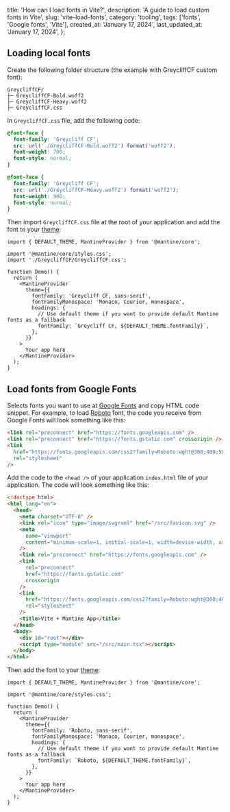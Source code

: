 
  title: 'How can I load fonts in Vite?',
  description: 'A guide to load custom fonts in Vite',
  slug: 'vite-load-fonts',
  category: 'tooling',
  tags: ['fonts', 'Google fonts', 'Vite'],
  created_at: 'January 17, 2024',
  last_updated_at: 'January 17, 2024',
};


## Loading local fonts

Create the following folder structure (the example with GreycliffCF custom font):

```plaintext
GreycliffCF/
├─ GreycliffCF-Bold.woff2
├─ GreycliffCF-Heavy.woff2
├─ GreycliffCF.css
```

In `GreycliffCF.css` file, add the following code:

```css
@font-face {
  font-family: 'Greycliff CF';
  src: url('./GreycliffCF-Bold.woff2') format('woff2');
  font-weight: 700;
  font-style: normal;
}

@font-face {
  font-family: 'Greycliff CF';
  src: url('./GreycliffCF-Heavy.woff2') format('woff2');
  font-weight: 900;
  font-style: normal;
}
```

Then import `GreycliffCF.css` file at the root of your application and
add the font to your [theme](https://mantine.dev/theming/theme-object/):

```tsx
import { DEFAULT_THEME, MantineProvider } from '@mantine/core';

import '@mantine/core/styles.css';
import './GreycliffCF/GreycliffCF.css';

function Demo() {
  return (
    <MantineProvider
      theme={{
        fontFamily: 'Greycliff CF, sans-serif',
        fontFamilyMonospace: 'Monaco, Courier, monospace',
        headings: {
          // Use default theme if you want to provide default Mantine fonts as a fallback
          fontFamily: `Greycliff CF, ${DEFAULT_THEME.fontFamily}`,
        },
      }}
    >
      Your app here
    </MantineProvider>
  );
}
```

## Load fonts from Google Fonts

Selects fonts you want to use at [Google Fonts](https://fonts.google.com/) and copy
HTML code snippet. For example, to load [Roboto](https://fonts.google.com/specimen/Roboto)
font, the code you receive from Google Fonts will look something like this:

```html
<link rel="preconnect" href="https://fonts.googleapis.com" />
<link rel="preconnect" href="https://fonts.gstatic.com" crossorigin />
<link
  href="https://fonts.googleapis.com/css2?family=Roboto:wght@300;400;500;700&display=swap"
  rel="stylesheet"
/>
```

Add the code to the `<head />` of your application `index.html` file
of your application. The code will look something like this:

```html
<!doctype html>
<html lang="en">
  <head>
    <meta charset="UTF-8" />
    <link rel="icon" type="image/svg+xml" href="/src/favicon.svg" />
    <meta
      name="viewport"
      content="minimum-scale=1, initial-scale=1, width=device-width, user-scalable=no"
    />
    <link rel="preconnect" href="https://fonts.googleapis.com" />
    <link
      rel="preconnect"
      href="https://fonts.gstatic.com"
      crossorigin
    />
    <link
      href="https://fonts.googleapis.com/css2?family=Roboto:wght@300;400;500;700&display=swap"
      rel="stylesheet"
    />
    <title>Vite + Mantine App</title>
  </head>
  <body>
    <div id="root"></div>
    <script type="module" src="/src/main.tsx"></script>
  </body>
</html>
```

Then add the font to your [theme](https://mantine.dev/theming/theme-object/):

```tsx
import { DEFAULT_THEME, MantineProvider } from '@mantine/core';

import '@mantine/core/styles.css';

function Demo() {
  return (
    <MantineProvider
      theme={{
        fontFamily: 'Roboto, sans-serif',
        fontFamilyMonospace: 'Monaco, Courier, monospace',
        headings: {
          // Use default theme if you want to provide default Mantine fonts as a fallback
          fontFamily: `Roboto, ${DEFAULT_THEME.fontFamily}`,
        },
      }}
    >
      Your app here
    </MantineProvider>
  );
}
```
